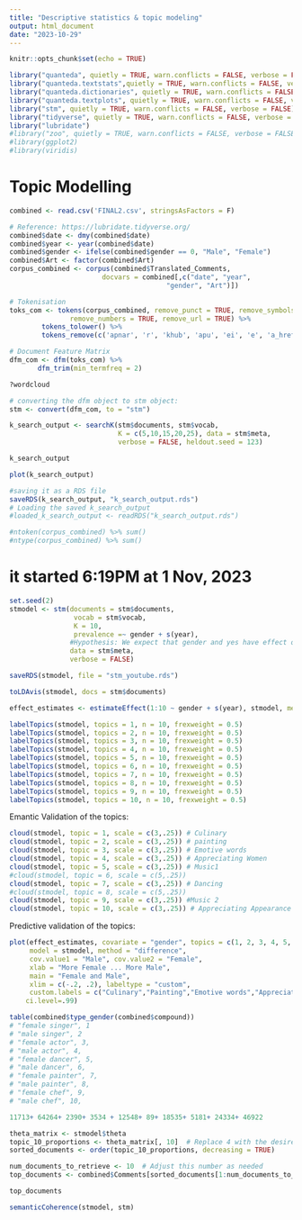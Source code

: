 ```yaml
---
title: "Descriptive statistics & topic modeling"
output: html_document
date: "2023-10-29"
---
```


```r
knitr::opts_chunk$set(echo = TRUE)
```


```r
library("quanteda", quietly = TRUE, warn.conflicts = FALSE, verbose = FALSE)
library("quanteda.textstats",quietly = TRUE, warn.conflicts = FALSE, verbose = FALSE)
library("quanteda.dictionaries", quietly = TRUE, warn.conflicts = FALSE, verbose = FALSE)
library("quanteda.textplots", quietly = TRUE, warn.conflicts = FALSE, verbose = FALSE)
library("stm", quietly = TRUE, warn.conflicts = FALSE, verbose = FALSE)
library("tidyverse", quietly = TRUE, warn.conflicts = FALSE, verbose = FALSE)
library("lubridate")
#library("zoo", quietly = TRUE, warn.conflicts = FALSE, verbose = FALSE)
#library(ggplot2)
#library(viridis)
```



# Topic Modelling

```r
combined <- read.csv('FINAL2.csv', stringsAsFactors = F)

# Reference: https://lubridate.tidyverse.org/
combined$date <- dmy(combined$date) 
combined$year <- year(combined$date)
combined$gender <- ifelse(combined$gender == 0, "Male", "Female")
combined$Art <- factor(combined$Art)
corpus_combined <- corpus(combined$Translated_Comments,
                       docvars = combined[,c("date", "year",
                                       "gender", "Art")])

# Tokenisation 
toks_com <- tokens(corpus_combined, remove_punct = TRUE, remove_symbols = TRUE, 
               remove_numbers = TRUE, remove_url = TRUE) %>%
        tokens_tolower() %>%
        tokens_remove(c('apnar', 'r', 'khub', 'apu', 'ei', 'e', 'a_href', 'ahm', 'na', 'ki', 'er', 'i', 'na', 's', 'href', 'amr', 'muza', 'xefer', 'm', 'a', 'deepanita', 'ai', 'm', 'chai', 'ridy', 'amr', 'bihu', 'ridi', 'farjana', 'danc', 'latif', 'curri', 've', 'hoy', 'ur', 'ar', 'pls', 'plz', 'onk', 'liza', 'bt', '#name', 'nusrat', 'umm', 'safa', 'manna', 'appl', 'valo','amar', 'onek' )) 
```

```r
# Document Feature Matrix
dfm_com <- dfm(toks_com) %>% 
       dfm_trim(min_termfreq = 2)
```

```r
?wordcloud
```




```r
# converting the dfm object to stm object:
stm <- convert(dfm_com, to = "stm")
```

```r
k_search_output <- searchK(stm$documents, stm$vocab,
                           K = c(5,10,15,20,25), data = stm$meta,
                           verbose = FALSE, heldout.seed = 123)

k_search_output
```

```r
plot(k_search_output)
```

```r
#saving it as a RDS file
saveRDS(k_search_output, "k_search_output.rds")
# Loading the saved k_search_output
#loaded_k_search_output <- readRDS("k_search_output.rds")

```



```r
#ntoken(corpus_combined) %>% sum()
#ntype(corpus_combined) %>% sum()
```


# it started 6:19PM at 1 Nov, 2023

```r
set.seed(2)
stmodel <- stm(documents = stm$documents, 
                vocab = stm$vocab,
                K = 10, 
                prevalence =~ gender + s(year),
               #Hypothesis: We expect that gender and yes have effect on discussion of certain topics.
               data = stm$meta, 
               verbose = FALSE)
```



```r
saveRDS(stmodel, file = "stm_youtube.rds")
```


```r
toLDAvis(stmodel, docs = stm$documents)
```


```r
effect_estimates <- estimateEffect(1:10 ~ gender + s(year), stmodel, meta = stm$meta)
```



```r
labelTopics(stmodel, topics = 1, n = 10, frexweight = 0.5)
labelTopics(stmodel, topics = 2, n = 10, frexweight = 0.5)
labelTopics(stmodel, topics = 3, n = 10, frexweight = 0.5)
labelTopics(stmodel, topics = 4, n = 10, frexweight = 0.5)
labelTopics(stmodel, topics = 5, n = 10, frexweight = 0.5)
labelTopics(stmodel, topics = 6, n = 10, frexweight = 0.5)
labelTopics(stmodel, topics = 7, n = 10, frexweight = 0.5)
labelTopics(stmodel, topics = 8, n = 10, frexweight = 0.5)
labelTopics(stmodel, topics = 9, n = 10, frexweight = 0.5)
labelTopics(stmodel, topics = 10, n = 10, frexweight = 0.5)
```

Emantic Validation of the topics:


```r
cloud(stmodel, topic = 1, scale = c(3,.25)) # Culinary
cloud(stmodel, topic = 2, scale = c(3,.25)) # painting
cloud(stmodel, topic = 3, scale = c(3,.25)) # Emotive words
cloud(stmodel, topic = 4, scale = c(3,.25)) # Appreciating Women
cloud(stmodel, topic = 5, scale = c(3,.25)) # Music1
#cloud(stmodel, topic = 6, scale = c(5,.25)) 
cloud(stmodel, topic = 7, scale = c(3,.25)) # Dancing
#cloud(stmodel, topic = 8, scale = c(5,.25)) 
cloud(stmodel, topic = 9, scale = c(3,.25)) #Music 2
cloud(stmodel, topic = 10, scale = c(3,.25)) # Appreciating Appearance
```



Predictive validation of the topics:

```r
plot(effect_estimates, covariate = "gender", topics = c(1, 2, 3, 4, 5, 7, 9,10),
     model = stmodel, method = "difference",
     cov.value1 = "Male", cov.value2 = "Female",
     xlab = "More Female ... More Male", 
     main = "Female and Male",
     xlim = c(-.2, .2), labeltype = "custom", 
     custom.labels = c("Culinary","Painting","Emotive words","Appreciating Women","Music1","Dancing","Music 2","Appreciating Appearance"),
    ci.level=.99)
```

```r
table(combined$type_gender(combined$compound)) 
# "female singer", 1 
# "male singer", 2
# "female actor", 3, 
# "male actor", 4,
# "female dancer", 5,
# "male dancer", 6,
# "female painter", 7,
# "male painter", 8,
# "female chef", 9,
# "male chef", 10,
```

```r
11713+ 64264+ 2390+ 3534 + 12548+ 89+ 18535+ 5181+ 24334+ 46922 
```


```r
theta_matrix <- stmodel$theta
topic_10_proportions <- theta_matrix[, 10]  # Replace 4 with the desired topic number
sorted_documents <- order(topic_10_proportions, decreasing = TRUE)
```

```r
num_documents_to_retrieve <- 10  # Adjust this number as needed
top_documents <- combined$Comments[sorted_documents[1:num_documents_to_retrieve]]
```

```r
top_documents
```


```r
semanticCoherence(stmodel, stm)
```









